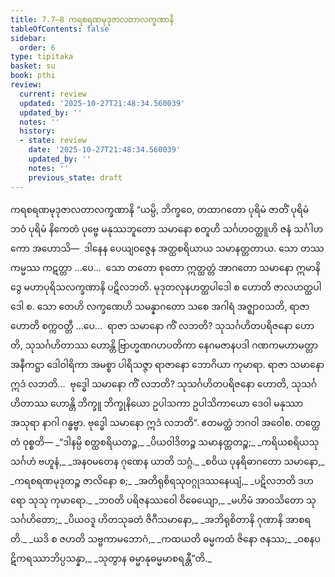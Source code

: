 ```yaml
---
title: 7.7–8 ကရစရဏမုဒုဇာလတာလက္ခဏာနိ
tableOfContents: false
sidebar:
  order: 6
type: tipitaka
basket: su
book: pthi
review:
  current: review
  updated: '2025-10-27T21:48:34.560039'
  updated_by: ''
  notes: ''
  history:
  - state: review
    date: '2025-10-27T21:48:34.560039'
    updated_by: ''
    notes: ''
    previous_state: draft
---
```



<ReviewStatus review={frontmatter.review} showDetails={true} />

<HypothesisAnnotation frontmatter={frontmatter} />

<DynamicBreadcrumb />

<Paragraph number="440" type="center" book="pthi">
<Emphasis>ကရစရဏမုဒုဇာလတာလက္ခဏာနိ</Emphasis>
</Paragraph>

<Division number="210" book="pthi" e="ch" v="8" p="125">

<Paragraph number="441" book="pthi">
“ယမ္ပိ, ဘိက္ခဝေ, တထာဂတော ပုရိမံ ဇာတိံ ပုရိမံ ဘဝံ ပုရိမံ နိကေတံ ပုဗ္ဗေ မနုဿဘူတော သမာနော စတူဟိ သင်္ဂဟဝတ္ထူဟိ ဇနံ သင်္ဂါဟကော အဟောသိ—  ဒါနေန ပေယျဝဇ္ဇေန အတ္ထစရိယာယ သမာနတ္တတာယ. သော တဿ ကမ္မဿ ကဋတ္တာ …ပေ…  သော တတော စုတော ဣတ္ထတ္တံ အာဂတော သမာနော ဣမာနိ ဒွေ မဟာပုရိသလက္ခဏာနိ ပဋိလဘတိ. မုဒုတလုနဟတ္ထပါဒေါ စ ဟောတိ ဇာလဟတ္ထပါဒေါ စ.
</Paragraph>

<Paragraph number="442" book="pthi">
သော တေဟိ လက္ခဏေဟိ သမန္နာဂတော သစေ အဂါရံ အဇ္ဈာဝသတိ, ရာဇာ ဟောတိ စက္ကဝတ္တီ …ပေ…  ရာဇာ သမာနော ကိံ လဘတိ? သုသင်္ဂဟိတပရိဇနော ဟောတိ, သုသင်္ဂဟိတာဿ ဟောန္တိ ဗြာဟ္မဏဂဟပတိကာ နေဂမဇာနပဒါ ဂဏကမဟာမတ္တာ အနီကဋ္ဌာ ဒေါဝါရိကာ အမစ္စာ ပါရိသဇ္ဇာ ရာဇာနော ဘောဂိယာ ကုမာရာ. ရာဇာ သမာနော ဣဒံ လဘတိ…  ဗုဒ္ဓေါ သမာနော ကိံ လဘတိ? သုသင်္ဂဟိတပရိဇနော ဟောတိ, သုသင်္ဂဟိတာဿ ဟောန္တိ ဘိက္ခူ ဘိက္ခုနိယော ဥပါသကာ ဥပါသိကာယော ဒေဝါ မနုဿာ အသုရာ နာဂါ ဂန္ဓဗ္ဗာ. ဗုဒ္ဓေါ သမာနော ဣဒံ လဘတိ”. ဧတမတ္ထံ ဘဂဝါ အဝေါစ.
</Paragraph>

</Division>
<Division number="211" book="pthi" e="ch" v="8" p="125">

<Paragraph number="443" book="pthi">
တတ္ထေတံ ဝုစ္စတိ—
</Paragraph>

<Paragraph number="444" type="verses" book="pthi">
_“ဒါနမ္ပိ စတ္ထစရိယတဉ္စ,_  
_ပိယဝါဒိတဉ္စ သမာနတ္တတဉ္စ;_  
_ကရိယစရိယသုသင်္ဂဟံ ဗဟူနံ,_  
_အနဝမတေန ဂုဏေန ယာတိ သဂ္ဂံ._  

</Paragraph>

<Paragraph number="445" type="verses" book="pthi">
_စဝိယ ပုနရိဓာဂတော သမာနော,_  
_ကရစရဏမုဒုတဉ္စ ဇာလိနော စ;_  
_အတိရုစိရသုဝဂ္ဂုဒဿနေယျံ,_  
_ပဋိလဘတိ ဒဟရော သုသု ကုမာရော._  

</Paragraph>

<Paragraph number="446" type="verses" book="pthi">
_ဘဝတိ ပရိဇနဿဝေါ ဝိဓေယျော,_  
_မဟိမံ အာဝသိတော သုသင်္ဂဟိတော;_  
_ပိယဝဒူ ဟိတသုခတံ ဇိဂီသမာနော,_  
_အဘိရုစိတာနိ ဂုဏာနိ အာစရတိ._  

</Paragraph>

<Paragraph number="447" type="verses" book="pthi">
_ယဒိ စ ဇဟတိ သဗ္ဗကာမဘောဂံ,_  
_ကထယတိ ဓမ္မကထံ ဇိနော ဇနဿ;_  
_ဝစနပဋိကရဿာဘိပ္ပသန္နာ,_  
_သုတွာန ဓမ္မာနုဓမ္မမာစရန္တီ”တိ._
</Paragraph>
</Division>